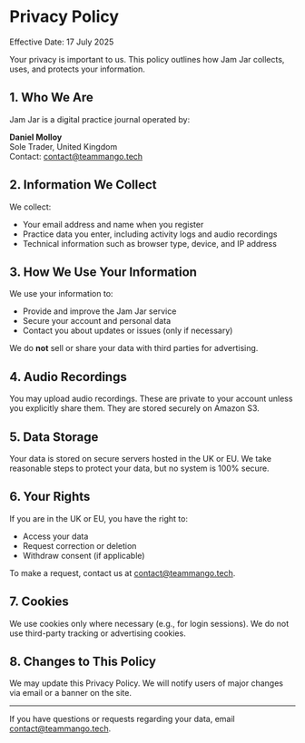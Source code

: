 # Privacy Policy

Effective Date: 17 July 2025

Your privacy is important to us. This policy outlines how Jam Jar collects, uses, and protects your information.

## 1. Who We Are

Jam Jar is a digital practice journal operated by:

**Daniel Molloy**  
Sole Trader, United Kingdom  
Contact: contact@teammango.tech

## 2. Information We Collect

We collect:
- Your email address and name when you register
- Practice data you enter, including activity logs and audio recordings
- Technical information such as browser type, device, and IP address

## 3. How We Use Your Information

We use your information to:
- Provide and improve the Jam Jar service
- Secure your account and personal data
- Contact you about updates or issues (only if necessary)

We do **not** sell or share your data with third parties for advertising.

## 4. Audio Recordings

You may upload audio recordings. These are private to your account unless you explicitly share them. They are stored securely on Amazon S3.

## 5. Data Storage

Your data is stored on secure servers hosted in the UK or EU. We take reasonable steps to protect your data, but no system is 100% secure.

## 6. Your Rights

If you are in the UK or EU, you have the right to:
- Access your data
- Request correction or deletion
- Withdraw consent (if applicable)

To make a request, contact us at contact@teammango.tech.

## 7. Cookies

We use cookies only where necessary (e.g., for login sessions). We do not use third-party tracking or advertising cookies.

## 8. Changes to This Policy

We may update this Privacy Policy. We will notify users of major changes via email or a banner on the site.

---

If you have questions or requests regarding your data, email contact@teammango.tech.